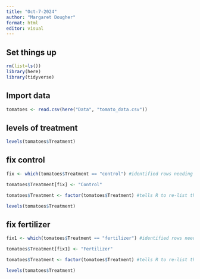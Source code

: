 ```yaml
---
title: "Oct-7-2024"
author: "Margaret Dougher"
format: html
editor: visual
---
```


## Set things up

```r
rm(list=ls())
library(here)
library(tidyverse)
```

## Import data

```r
tomatoes <- read.csv(here("Data", "tomato_data.csv"))
```

## levels of treatment

```r
levels(tomatoes$Treatment)
```

## fix control

```r
fix <- which(tomatoes$Treatment == "control") #identified rows needing repair

tomatoes$Treatment[fix] <- "Control"

tomatoes$Treatment <- factor(tomatoes$Treatment) #tells R to re-list the levels of my factorw now that they have changes

levels(tomatoes$Treatment)
```

## fix fertilizer

```r
fix1 <- which(tomatoes$Treatment == "fertilizer") #identified rows needing repair

tomatoes$Treatment[fix1] <- "Fertilizer"

tomatoes$Treatment <- factor(tomatoes$Treatment) #tells R to re-list the levels of my factorw now that they have changes

levels(tomatoes$Treatment)
```

